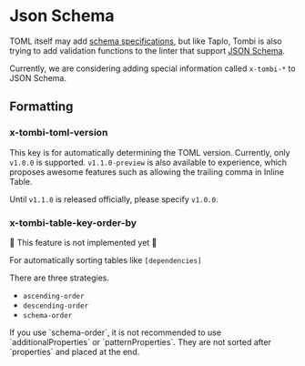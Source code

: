 
# Json Schema

TOML itself may add [schema specifications](https://github.com/toml-lang/toml/issues/792),
but like Taplo, Tombi is also trying to add validation functions to the linter that support [JSON Schema](https://json-schema.org/).

Currently, we are considering adding special information called `x-tombi-*` to JSON Schema.


## Formatting
### x-tombi-toml-version
This key is for automatically determining the TOML version.
Currently, only `v1.0.0` is supported.
`v1.1.0-preview` is also available to experience, which proposes awesome features such as allowing the trailing comma in Inline Table.

Until `v1.1.0` is released officially, please specify `v1.0.0`.


### x-tombi-table-key-order-by

🚧 This feature is not implemented yet 🚧

For automatically sorting tables like `[dependencies]`

There are three strategies.
- `ascending-order`
- `descending-order`
- `schema-order`

<Note>
If you use `schema-order`, it is not recommended to use `additionalProperties` or `patternProperties`.
  They are not sorted after `properties` and placed at the end.
</Note>
